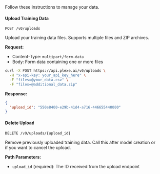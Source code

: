 Follow these instructions to manage your data. 

#### Upload Training Data
```http
POST /v0/uploads
```

Upload your training data files. Supports multiple files and ZIP archives.

**Request:**
- Content-Type: `multipart/form-data`
- Body: Form data containing one or more files

```bash
curl -X POST https://api.plexe.ai/v0/uploads \
  -H "x-api-key: your_api_key_here" \
  -F "files=@your_data.csv" \
  -F "files=@additional_data.zip"
```

**Response:**
```json
{
  "upload_id": "550e8400-e29b-41d4-a716-446655440000"
}
```

#### Delete Upload
```http
DELETE /v0/uploads/{upload_id}
```

Remove previously uploaded training data. Call this after model creation or if you want to cancel the upload.

**Path Parameters:**
- `upload_id` (required): The ID received from the upload endpoint
